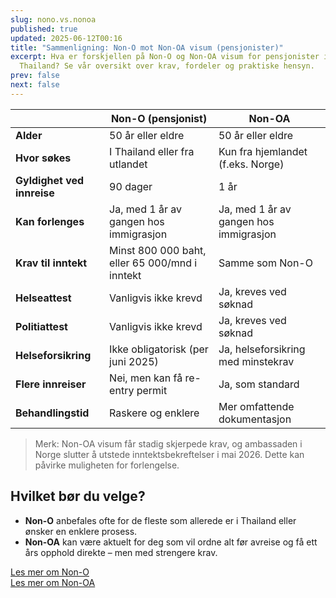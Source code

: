 ```yaml
---
slug: nono.vs.nonoa
published: true
updated: 2025-06-12T00:16
title: "Sammenligning: Non-O mot Non-OA visum (pensjonister)"
excerpt: Hva er forskjellen på Non-O og Non-OA visum for pensjonister i
  Thailand? Se vår oversikt over krav, fordeler og praktiske hensyn.
prev: false
next: false
---
```


|                      | **Non-O (pensjonist)**                          | **Non-OA**                                      |
|----------------------|--------------------------------------------------|-------------------------------------------------|
| **Alder**            | 50 år eller eldre                               | 50 år eller eldre                               |
| **Hvor søkes**       | I Thailand eller fra utlandet                   | Kun fra hjemlandet (f.eks. Norge)               |
| **Gyldighet ved innreise** | 90 dager                                 | 1 år                                            |
| **Kan forlenges**    | Ja, med 1 år av gangen hos immigrasjon         | Ja, med 1 år av gangen hos immigrasjon          |
| **Krav til inntekt** | Minst 800 000 baht, eller 65 000/mnd i inntekt | Samme som Non-O                                 |
| **Helseattest**      | Vanligvis ikke krevd                            | Ja, kreves ved søknad                           |
| **Politiattest**     | Vanligvis ikke krevd                            | Ja, kreves ved søknad                           |
| **Helseforsikring**  | Ikke obligatorisk (per juni 2025)              | Ja, helseforsikring med minstekrav              |
| **Flere innreiser**  | Nei, men kan få re-entry permit                | Ja, som standard                                |
| **Behandlingstid**   | Raskere og enklere                              | Mer omfattende dokumentasjon                    |

> Merk: Non-OA visum får stadig skjerpede krav, og ambassaden i Norge slutter å utstede inntektsbekreftelser i mai 2026. Dette kan påvirke muligheten for forlengelse.

## Hvilket bør du velge?

- **Non-O** anbefales ofte for de fleste som allerede er i Thailand eller ønsker en enklere prosess.
- **Non-OA** kan være aktuelt for deg som vil ordne alt før avreise og få ett års opphold direkte – men med strengere krav.

[Les mer om Non-O](/visumguiden/non-o/pensjonist/)  
[Les mer om Non-OA](/visumguiden/non-oa/pensjonist/)
